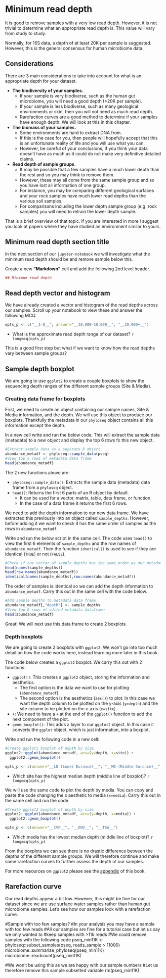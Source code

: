 # Minimum read depth

It is good to remove samples with a very low read depth.
However, it is not trivial to determine what an appropriate read depth is.
This value will vary from study to study.

Normally, for 16S data, a depth of at least 20K per sample is suggested. However, this is the general consensus for human microbiome data. 

## Considerations

There are 3 main considerations to take into account for what is an appropriate depth for your dataset.

- __The biodiversity of your samples.__
  - If your sample is very biodiverse, such as the human gut microbiome, you will need a good depth (>20K per sample).
  - If your sample is less biodiverse, such as many geological environments or skin, then you will not need as much read depth.
  - Rarefaction curves are a good method to determine if your samples have enough depth. We will look at this in this chapter.
- __The biomass of your samples.__
  - Some environments are hard to extract DNA from.
  - If this is the case for you, then people will hopefully accept that this is an unfortunate reality of life and you will use what you can.
  - However, be careful of your conclusions, if you think your data doesn't have as much as it could do not make very definitive detailed claims.
- __Read depth of sample groups.__
  - It may be possible that a few samples have a much lower depth than the rest and so you may think to remove them.
  - However, these may all come from the same sample group and so you have lost all information of one group.
  - For instance, you may be comparing different geological surfaces and your rock samples have much lower read depths than the various soil samples.
  - For comparisons including the lower depth sample group (e.g. rock samples) you will need to retrain the lower depth sample.

That is a brief overview of that topic. If you are interested in more I suggest you look at papers where they have studied an environment similar to yours.

## Minimum read depth section title

In the next section of our `jupyter-notebook` we will investigate what the minimum read depth should be and remove sample below this.

Create a new __"Markdown"__ cell and add the following 2nd level header.

```r
## Minimum read depth
```

## Read depth vector and histogram

We have already created a vector and histogram of the read depths across our samples. Scroll up your notebook to view these and answer the following MCQ:

```r
opts_p <- c("__1-8__", answer="__10,000-18,000__", "__20,000+__")
```
- What is the approximate read depth range of our dataset? `r longmcq(opts_p)`

This is a good first step but what if we want to know how the read depths vary between sample groups?

## Sample depth boxplot

We are going to use `ggplot2` to create a couple boxplots to show the sequencing depth ranges of the different sample groups (Site & Media).

### Creating data frame for boxplots

First, we need to create an object containing our sample names, Site & Media information, and the depth.
We will use this object to produce our boxplots.
Thankfully the metadata in our `phyloseq` object contains all this information except the depth.

In a new cell write and run the below code. This will extract the sample data (metadata) to a new object and display the top 6 rows fo this new object.

```r
#Extract sample data as a separate R object
abundance_metadf <- phyloseq::sample_data(pseq)
#View top 6 rows of metadata data frame
head(abundance_metadf)
```

The 2 new functions above are:

- `phyloseq::sample_data()`: Extracts the sample data (metadata) data frame from a `phyloseq` object.
- `head()`: Returns the first 6 parts of an R object by default.
  - It can be used for a vector, matrix, table, data frame, or function.
  - In the case of a data frame it returns the first 6 rows.

We need to add the depth information to our new data frame. 
We have extracted this previously into an object called `sample_depths`. 
However, before adding it we want to check it has the same order of samples as the rows in `abundance_metadf`.

Write and run the below script in the same cell. The code uses `head()` to view the first 6 elements of `sample_depths` and the row names of `abundance_metadf`. Then the function `idnetical()` is used to see if they are identical (`TRUE`) or not (`FALSE`).

```r
#Check if our vector of sample_depths has the same order as our metadata rows
head(names(sample_depths))
head(row.names(abundance_metadf))
identical(names(sample_depths),row.names(abundance_metadf))
```

The order of samples is identical so we can add the depth information to `abundance_metadf`. Carry this out in the same cell with the code below.

```r
#Add sample depths to metadata data frame
abundance_metadf[,"depth"] <- sample_depths
#View top 6 rows of edited metadata dataframe
head(abundance_metadf)
```

Great! We will next use this data frame to create 2 boxplots.

### Depth boxplots

We are going to create 2 boxplots with `ggplot2`.
We won't go into too much detail on how the code works here, instead learning more later in this book.

The code below creates a `ggplot2` boxplot. We carry this out with 2 functions:

- `ggplot()`: This creates a `ggplot2` object, storing the information and aesthetics.
  - The first option is the data we want to use for plotting (`abundance_metadf`).
  - The second option is the aesthetics (`aes()`) to plot. In this case we want the depth column to be plotted on the y-axis (`y=depth`) and the site column to be plotted on the x-axis (`x=site`).
- `+`: We need to have a `+` at the end of the `ggplot()` function to add the next component of the plot.
- `geom_boxplot()`: This adds a layer to our `ggplot2` object. In this case it converts the `ggplot` object, which is just information, into a boxplot.

Write and run the following code in a new cell:

```r
#Create ggplot2 boxplot of depth by size
ggplot2::ggplot(abundance_metadf, aes=(y=depth, x=site)) +
  ggplot2::geom_boxplot()
```

```r
opts_p <- c(answer="__LD (Lower Durance)__", "__MD (Middle Durance)__", "__UD (Upper Durance__")
```
- Which site has the highest median depth (middle line of boxplot)? `r longmcq(opts_p)`

We will use the same code to plot the depth by media.
You can copy and paste the code changing the x aesthetic to media (`x=media`).
Carry this out in the same cell and run the code.

```r
#Create ggplot2 boxplot of depth by size
ggplot2::ggplot(abundance_metadf, aes=(y=depth, x=media)) +
  ggplot2::geom_boxplot()
```

```r
opts_p <- c(answer="__CVP__", "__ENV__", "__TSA__")
```
- Which media has the lowest median depth (middle line of boxplot)? `r longmcq(opts_p)`

From the boxplots we can see there is no drastic difference between the depths of the different sample groups. We will therefore continue and make some rarefaction curves to further assess the depth of our samples.

For more resources on `ggplot2` please see the [appendix](#ggplot2_appendix) of this book.

## Rarefaction curve

Our read depths appear a bit low. 
However, this might be fine for our dataset since we are use surface water samples rather than human gut microbiome samples.
Let's see how our samples look with a rarefaction curve.

#Sample with too few samples?
#In your analysis you may have a sample with too few reads
#All our samples are fine for a tutorial case but let us say we only wanted to
#keep samples with >11k reads
#We could remove samples with the following code
pseq_min11K <- phyloseq::subset_samples(pseq, reads_sample > 11000)
microbiome::summarize_phyloseq(pseq_min11K)
microbiome::readcount(pseq_min11K)

#We won't be using this as we are happy with our sample numbers
#Let us therefore remove this sample subsetted variable
rm(pseq_min11K)

